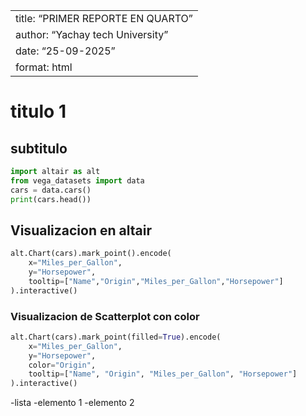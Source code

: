 
---
title: "PRIMER REPORTE EN QUARTO"
author: "Yachay tech University"
date: "25-09-2025"
format: html
---

# titulo 1
## subtitulo

```python
import altair as alt
from vega_datasets import data
cars = data.cars()
print(cars.head())
```

## Visualizacion en altair
```python

alt.Chart(cars).mark_point().encode(
    x="Miles_per_Gallon",
    y="Horsepower",
    tooltip=["Name","Origin","Miles_per_Gallon","Horsepower"]
).interactive()

```
### Visualizacion de Scatterplot con color

```python
alt.Chart(cars).mark_point(filled=True).encode(
    x="Miles_per_Gallon",
    y="Horsepower",
    color="Origin",
    tooltip=["Name", "Origin", "Miles_per_Gallon", "Horsepower"]
).interactive()
```

-lista 
    -elemento 1
    -elemento 2